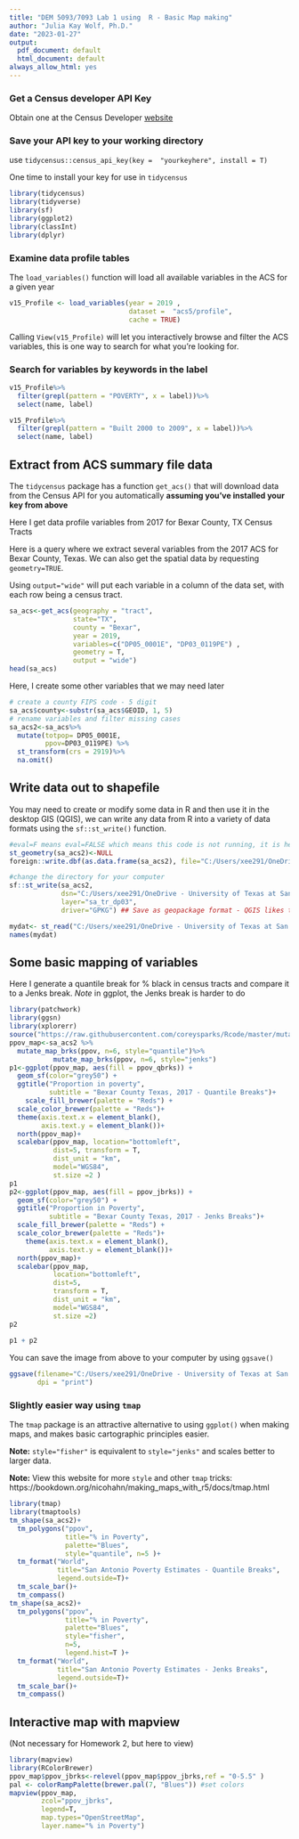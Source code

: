---
title: "DEM 5093/7093 Lab 1 using  R - Basic Map making"
author: "Julia Kay Wolf, Ph.D."
date: "2023-01-27"
output:
  pdf_document: default
  html_document: default
always_allow_html: yes
---

### Get a Census developer API Key
Obtain one at the Census Developer [website](http://api.census.gov/data/key_signup.html)

### Save your API key to your working directory
use `tidycensus::census_api_key(key =  "yourkeyhere", install = T)`

One time to install your key for use in `tidycensus`

```{r, message=FALSE, eval=TRUE}
library(tidycensus)
library(tidyverse)
library(sf)
library(ggplot2)
library(classInt)
library(dplyr)
```


### Examine data profile tables
The `load_variables()` function will load all available variables in the ACS for a given year
```{r}
v15_Profile <- load_variables(year = 2019 ,
                              dataset =  "acs5/profile",
                              cache = TRUE)
```

Calling `View(v15_Profile)` will let you interactively browse and filter the ACS variables, this is one way to search for what you're looking for.


### Search for variables by keywords in the label 
```{r}
v15_Profile%>%
  filter(grepl(pattern = "POVERTY", x = label))%>%
  select(name, label)
```

```{r}
v15_Profile%>%
  filter(grepl(pattern = "Built 2000 to 2009", x = label))%>%
  select(name, label)
```

\newpage
## Extract from ACS summary file data

The `tidycensus` package has a function `get_acs()` that will download data from the Census API for you automatically **assuming you've installed your key from above** 

Here I get data profile variables from 2017 for Bexar County, TX Census Tracts


Here is a query where we extract several variables from the 2017 ACS for Bexar County, Texas. We can also get the spatial data by requesting `geometry=TRUE`. 

Using `output="wide"` will put each variable in a column of the data set, with each row being a census tract. 

```{r, results='hide'}
sa_acs<-get_acs(geography = "tract",
                state="TX",
                county = "Bexar",
                year = 2019,
                variables=c("DP05_0001E", "DP03_0119PE") ,
                geometry = T,
                output = "wide")
head(sa_acs)
```


Here, I create some other variables that we may need later
```{r}
# create a county FIPS code - 5 digit
sa_acs$county<-substr(sa_acs$GEOID, 1, 5)
# rename variables and filter missing cases
sa_acs2<-sa_acs%>%
  mutate(totpop= DP05_0001E,
         ppov=DP03_0119PE) %>%
  st_transform(crs = 2919)%>%
  na.omit()
```


## Write data out to shapefile
You may need to create or modify some data in R and then use it in the desktop GIS (QGIS), we can write any data from R into a variety of data formats using the  `sf::st_write()` function.

```{r, eval=F}
#eval=F means eval=FALSE which means this code is not running, it is here for you to view though
st_geometry(sa_acs2)<-NULL
foreign::write.dbf(as.data.frame(sa_acs2), file="C:/Users/xee291/OneDrive - University of Texas at San Antonio/Documents/UTSA 2022-2023/GIS Class/Lab 1/Lab 1_V2/acs_lab1.dbf")
```

```{r, message=FALSE, warning=FALSE, eval=F}
#change the directory for your computer
sf::st_write(sa_acs2,
             dsn="C:/Users/xee291/OneDrive - University of Texas at San Antonio/Documents/UTSA 2022-2023/GIS Class/Lab 1/Lab 1_V2/sa_tr_dp03.gpkg",
             layer="sa_tr_dp03",
             driver="GPKG") ## Save as geopackage format - QGIS likes this
```

```{r, eval=F}
mydat<- st_read("C:/Users/xee291/OneDrive - University of Texas at San Antonio/Documents/UTSA 2022-2023/GIS Class/Lab 1/Lab 1_V2/sa_tr_dp03.gpkg")
names(mydat)
```


\newpage

## Some basic mapping of variables
Here I generate a quantile break for % black in census tracts and compare it to a Jenks break. *Note* in ggplot, the Jenks break is harder to do
```{r, message=FALSE, fig.width=12, fig.height=8}
library(patchwork)
library(ggsn)
library(xplorerr)
source("https://raw.githubusercontent.com/coreysparks/Rcode/master/mutate_map_funs.R")
ppov_map<-sa_acs2 %>%
  mutate_map_brks(ppov, n=6, style="quantile")%>%
           mutate_map_brks(ppov, n=6, style="jenks")
p1<-ggplot(ppov_map, aes(fill = ppov_qbrks)) + 
  geom_sf(color="grey50") + 
  ggtitle("Proportion in poverty", 
          subtitle = "Bexar County Texas, 2017 - Quantile Breaks")+
    scale_fill_brewer(palette = "Reds") + 
  scale_color_brewer(palette = "Reds")+
  theme(axis.text.x = element_blank(),
        axis.text.y = element_blank())+
  north(ppov_map)+
  scalebar(ppov_map, location="bottomleft",
           dist=5, transform = T,
           dist_unit = "km",
           model="WGS84",
           st.size =2 )
p1
p2<-ggplot(ppov_map, aes(fill = ppov_jbrks)) + 
  geom_sf(color="grey50") + 
  ggtitle("Proportion in Poverty", 
          subtitle = "Bexar County Texas, 2017 - Jenks Breaks")+
  scale_fill_brewer(palette = "Reds") + 
  scale_color_brewer(palette = "Reds")+
    theme(axis.text.x = element_blank(),
          axis.text.y = element_blank())+
  north(ppov_map)+
  scalebar(ppov_map, 
           location="bottomleft",
           dist=5,
           transform = T,
           dist_unit = "km",
           model="WGS84",
           st.size =2)
p2
  
p1 + p2
```

You can save the image from above to your computer by using `ggsave()`
```{r, eval=T}
ggsave(filename="C:/Users/xee291/OneDrive - University of Texas at San Antonio/Documents/UTSA 2022-2023/GIS Class/Lab 1/Lab 1_V2/lab1map1.png",
       dpi = "print")
```

### Slightly easier way using `tmap`

The `tmap` package is an attractive alternative to using `ggplot()` when making maps, and makes basic cartographic principles easier.

**Note:** `style="fisher"` is equivalent to `style="jenks"` and scales better to larger data.

**Note:** View this website for more `style` and other `tmap` tricks: https://bookdown.org/nicohahn/making_maps_with_r5/docs/tmap.html

```{r}
library(tmap)
library(tmaptools)
tm_shape(sa_acs2)+
  tm_polygons("ppov",
              title="% in Poverty",
              palette="Blues",
              style="quantile", n=5 )+
  tm_format("World",
            title="San Antonio Poverty Estimates - Quantile Breaks",
            legend.outside=T)+
  tm_scale_bar()+
  tm_compass()
tm_shape(sa_acs2)+
  tm_polygons("ppov",
              title="% in Poverty",
              palette="Blues",
              style="fisher",
              n=5,
              legend.hist=T )+
  tm_format("World",
            title="San Antonio Poverty Estimates - Jenks Breaks",
            legend.outside=T)+
  tm_scale_bar()+
  tm_compass()
```


## Interactive map with mapview
(Not necessary for Homework 2, but here to view)

```{r}
library(mapview)
library(RColorBrewer)
ppov_map$ppov_jbrks<-relevel(ppov_map$ppov_jbrks,ref = "0-5.5" )
pal <- colorRampPalette(brewer.pal(7, "Blues")) #set colors
mapview(ppov_map,
        zcol="ppov_jbrks",
        legend=T,
        map.types="OpenStreetMap",
        layer.name="% in Poverty")
```
